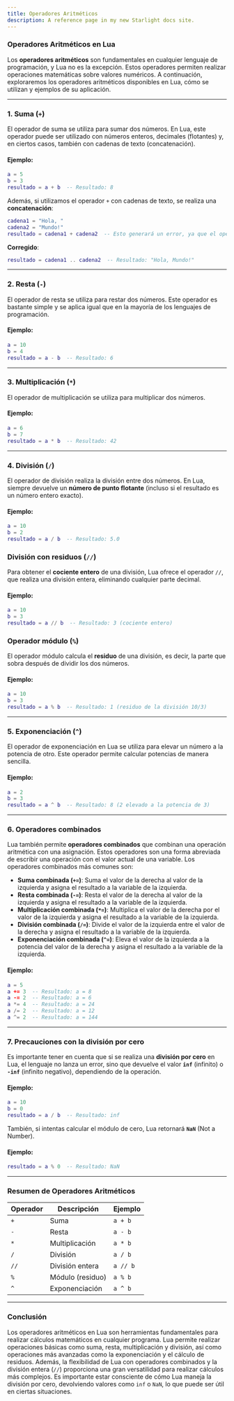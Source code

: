 ```yaml
---
title: Operadores Aritméticos
description: A reference page in my new Starlight docs site.
---
```


### Operadores Aritméticos en Lua

Los **operadores aritméticos** son fundamentales en cualquier lenguaje de programación, y Lua no es la excepción. Estos operadores permiten realizar operaciones matemáticas sobre valores numéricos. A continuación, exploraremos los operadores aritméticos disponibles en Lua, cómo se utilizan y ejemplos de su aplicación.

---

### 1. **Suma (`+`)**

El operador de suma se utiliza para sumar dos números. En Lua, este operador puede ser utilizado con números enteros, decimales (flotantes) y, en ciertos casos, también con cadenas de texto (concatenación).

#### Ejemplo:

```lua
a = 5
b = 3
resultado = a + b  -- Resultado: 8
```

Además, si utilizamos el operador `+` con cadenas de texto, se realiza una **concatenación**:

```lua
cadena1 = "Hola, "
cadena2 = "Mundo!"
resultado = cadena1 + cadena2  -- Esto generará un error, ya que el operador + no puede concatenar cadenas. Debemos usar `..`
```

**Corregido**:

```lua
resultado = cadena1 .. cadena2  -- Resultado: "Hola, Mundo!"
```

---

### 2. **Resta (`-`)**

El operador de resta se utiliza para restar dos números. Este operador es bastante simple y se aplica igual que en la mayoría de los lenguajes de programación.

#### Ejemplo:

```lua
a = 10
b = 4
resultado = a - b  -- Resultado: 6
```

---

### 3. **Multiplicación (`*`)**

El operador de multiplicación se utiliza para multiplicar dos números.

#### Ejemplo:

```lua
a = 6
b = 7
resultado = a * b  -- Resultado: 42
```

---

### 4. **División (`/`)**

El operador de división realiza la división entre dos números. En Lua, siempre devuelve un **número de punto flotante** (incluso si el resultado es un número entero exacto).

#### Ejemplo:

```lua
a = 10
b = 2
resultado = a / b  -- Resultado: 5.0
```

### División con residuos (`//`)

Para obtener el **cociente entero** de una división, Lua ofrece el operador `//`, que realiza una división entera, eliminando cualquier parte decimal.

#### Ejemplo:

```lua
a = 10
b = 3
resultado = a // b  -- Resultado: 3 (cociente entero)
```

### Operador módulo (`%`)

El operador módulo calcula el **residuo** de una división, es decir, la parte que sobra después de dividir los dos números.

#### Ejemplo:

```lua
a = 10
b = 3
resultado = a % b  -- Resultado: 1 (residuo de la división 10/3)
```

---

### 5. **Exponenciación (`^`)**

El operador de exponenciación en Lua se utiliza para elevar un número a la potencia de otro. Este operador permite calcular potencias de manera sencilla.

#### Ejemplo:

```lua
a = 2
b = 3
resultado = a ^ b  -- Resultado: 8 (2 elevado a la potencia de 3)
```

---

### 6. **Operadores combinados**

Lua también permite **operadores combinados** que combinan una operación aritmética con una asignación. Estos operadores son una forma abreviada de escribir una operación con el valor actual de una variable. Los operadores combinados más comunes son:

- **Suma combinada (`+=`)**: Suma el valor de la derecha al valor de la izquierda y asigna el resultado a la variable de la izquierda.
- **Resta combinada (`-=`)**: Resta el valor de la derecha al valor de la izquierda y asigna el resultado a la variable de la izquierda.
- **Multiplicación combinada (`*=`)**: Multiplica el valor de la derecha por el valor de la izquierda y asigna el resultado a la variable de la izquierda.
- **División combinada (`/=`)**: Divide el valor de la izquierda entre el valor de la derecha y asigna el resultado a la variable de la izquierda.
- **Exponenciación combinada (`^=`)**: Eleva el valor de la izquierda a la potencia del valor de la derecha y asigna el resultado a la variable de la izquierda.

#### Ejemplo:

```lua
a = 5
a += 3  -- Resultado: a = 8
a -= 2  -- Resultado: a = 6
a *= 4  -- Resultado: a = 24
a /= 2  -- Resultado: a = 12
a ^= 2  -- Resultado: a = 144
```

---

### 7. **Precauciones con la división por cero**

Es importante tener en cuenta que si se realiza una **división por cero** en Lua, el lenguaje no lanza un error, sino que devuelve el valor **`inf`** (infinito) o **`-inf`** (infinito negativo), dependiendo de la operación.

#### Ejemplo:

```lua
a = 10
b = 0
resultado = a / b  -- Resultado: inf
```

También, si intentas calcular el módulo de cero, Lua retornará **`NaN`** (Not a Number).

#### Ejemplo:

```lua
resultado = a % 0  -- Resultado: NaN
```

---

### Resumen de Operadores Aritméticos

| Operador | Descripción                   | Ejemplo             |
|----------|-------------------------------|---------------------|
| `+`      | Suma                          | `a + b`             |
| `-`      | Resta                         | `a - b`             |
| `*`      | Multiplicación                | `a * b`             |
| `/`      | División                      | `a / b`             |
| `//`     | División entera               | `a // b`            |
| `%`      | Módulo (residuo)              | `a % b`             |
| `^`      | Exponenciación                | `a ^ b`             |

---

### Conclusión

Los operadores aritméticos en Lua son herramientas fundamentales para realizar cálculos matemáticos en cualquier programa. Lua permite realizar operaciones básicas como suma, resta, multiplicación y división, así como operaciones más avanzadas como la exponenciación y el cálculo de residuos. Además, la flexibilidad de Lua con operadores combinados y la división entera (`//`) proporciona una gran versatilidad para realizar cálculos más complejos. Es importante estar consciente de cómo Lua maneja la división por cero, devolviendo valores como `inf` o `NaN`, lo que puede ser útil en ciertas situaciones.